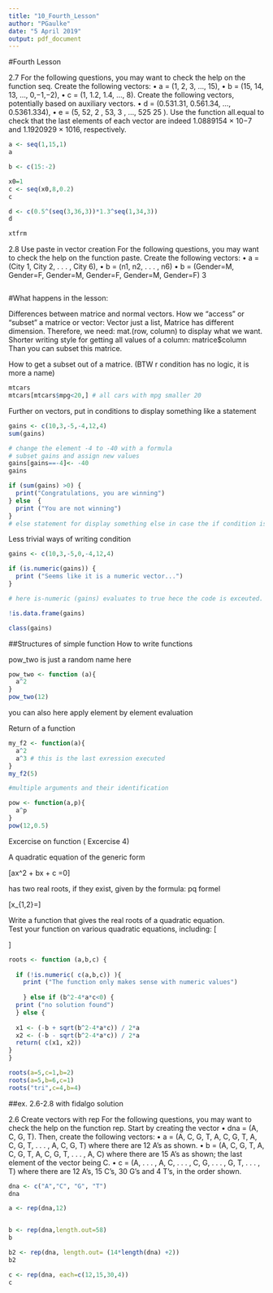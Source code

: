 ```yaml
---
title: "10_Fourth_Lesson"
author: "PGaulke"
date: "5 April 2019"
output: pdf_document
---
```


#Fourth Lesson


2.7
For the following questions, you may want to check the help on the function seq.
Create the following vectors:
• a = (1, 2, 3, ..., 15),
• b = (15, 14, 13, ..., 0,−1,−2),
• c = (1, 1.2, 1.4, ..., 8).
Create the following vectors, potentially based on auxiliary vectors.
• d = (0.531.31, 0.561.34, ..., 0.5361.334),
• e = (5, 52, 2 , 53, 3 , ..., 525
25 ).
Use the function all.equal to check that the last elements of each vector are indeed 1.0889154 × 10−7 and
1.1920929 × 1016, respectively.


```r
a <- seq(1,15,1)
a

b <- c(15:-2)

x0=1
c <- seq(x0,8,0.2)
c

d <- c(0.5^(seq(3,36,3))*1.3^seq(1,34,3))
d

xtfrm


```


2.8
 Use paste in vector creation
For the following questions, you may want to check the help on the function paste.
Create the following vectors:
• a = (City 1, City 2, . . . , City 6),
• b = (n1, n2, . . . , n6)
• b = (Gender=M, Gender=F, Gender=M, Gender=F, Gender=M, Gender=F)
3


```r




```


#What happens in the lesson:

Differences between matrice and normal vectors. How we "access" or "subset" a matrice or vector: Vector just a list, Matrice has different dimension. Therefore, we need: mat.(row, column) to display what we want.
Shorter writing style for getting all values of a column: matrice$column
Than you can subset this matrice.

How to get a subset out of a matrice. (BTW r condition has no logic, it is more a name)

```r
mtcars
mtcars[mtcars$mpg<20,] # all cars with mpg smaller 20


```

Further on vectors, put in conditions to display something like a statement

```r

gains <- c(10,3,-5,-4,12,4)
sum(gains)

# change the element -4 to -40 with a formula
# subset gains and assign new values
gains[gains==-4]<- -40
gains

if (sum(gains) >0) {
  print("Congratulations, you are winning")
} else  {
  print ("You are not winning")
}
# else statement for display something else in case the if condition is false

```


Less trivial ways of writing condition
  
```r
gains <- c(10,3,-5,0,-4,12,4)

if (is.numeric(gains)) {
  print ("Seems like it is a numeric vector...")
}

# here is-numeric (gains) evaluates to true hece the code is exceuted.

!is.data.frame(gains)

class(gains)

```


##Structures of simple function
How to write functions


pow_two is just a random name here
```r
pow_two <- function (a){
  a^2
}
pow_two(12)
```

you can also here apply element by element evaluation


Return of a function

```r
my_f2 <- function(a){
  a^2
  a^3 # this is the last exression executed
}
my_f2(5)

```


```r
#multiple arguments and their identification

pow <- function(a,p){
  a^p
}
pow(12,0.5)

```


Excercise on function ( Excercise 4)

A quadratic equation of the generic form

\[ax^2 + bx + c =0\]

has two real roots, if they exist, given by the formula: pq formel

\[x_{1,2}=\frac{ -b \pm\sqrt{b^2 -4ac}}{2a}\]

Write a function that gives the real roots of a quadratic equation.  
Test your function on  various quadratic equations, including:
\[\begin{split}5x^2 + 6x + 1 = 0\\ 5x^2 + 2x + 1 = 0\end{split}\] 

```r

roots <- function (a,b,c) {
  
  if (!is.numeric( c(a,b,c)) ){
    print ("The function only makes sense with numeric values")
    
    } else if (b^2-4*a*c<0) {
  print ("no solution found")
  } else {
  
  x1 <- (-b + sqrt(b^2-4*a*c)) / 2*a
  x2 <- (-b - sqrt(b^2-4*a*c)) / 2*a
  return( c(x1, x2))
}
}

roots(a=5,c=1,b=2)
roots(a=5,b=6,c=1)
roots("tri",c=4,b=4)

```


##ex. 2.6-2.8 with fidalgo solution

 2.6 Create vectors with rep
For the following questions, you may want to check the help on the function rep.
Start by creating the vector
• dna = (A, C, G, T).
Then, create the following vectors:
• a = (A, C, G, T, A, C, G, T, A, C, G, T, . . . , A, C, G, T) where there are 12 A’s as shown.
• b = (A, C, G, T, A, C, G, T, A, C, G, T, . . . , A, C) where there are 15 A’s as shown; the last element
of the vector being C.
• c = (A, . . . , A, C, . . . , C, G, . . . , G, T, . . . , T) where there are 12 A’s, 15 C’s, 30 G’s and 4 T’s, in the
order shown.

```r

dna <- c("A","C", "G", "T")
dna

a <- rep(dna,12)


b <- rep(dna,length.out=58)
b

b2 <- rep(dna, length.out= (14*length(dna) +2))
b2

c <- rep(dna, each=c(12,15,30,4))
c
```
